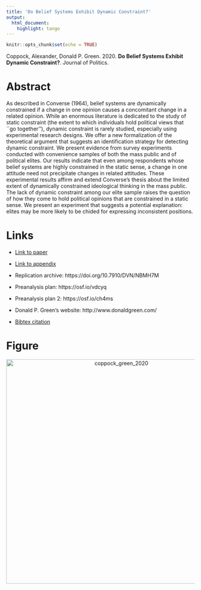 ```yaml
---
title: 'Do Belief Systems Exhibit Dynamic Constraint?'
output:
  html_document:
    highlight: tango
---
```


```r
knitr::opts_chunk$set(echo = TRUE)
```

Coppock, Alexander, Donald P. Green. 2020. <b>Do Belief Systems Exhibit Dynamic Constraint?</b>. Journal of Politics.

# Abstract
As described in Converse (1964), belief systems are dynamically constrained if a change in one opinion causes a concomitant change in a related opinion. While an enormous literature is dedicated to the study of static constraint (the extent to which individuals hold political views that ``go together''), dynamic constraint is rarely studied, especially using experimental research designs. We offer a new formalization of the theoretical argument that suggests an identification strategy for detecting dynamic constraint.  We present evidence from survey experiments conducted with convenience samples of both the mass public and of political elites. Our results indicate that even among respondents whose belief systems are highly constrained in the static sense, a change in one attitude need not precipitate changes in related attitudes. These experimental results affirm and extend Converse's thesis about the limited extent of dynamically constrained ideological thinking in the mass public.  The lack of dynamic constraint among our elite sample raises the question of how they come to hold political opinions that are constrained in a static sense. We present an experiment that suggests a potential explanation: elites may be more likely to be chided for expressing inconsistent positions.

# Links
 - <a href='coppock_green_2020.pdf'>Link to paper</a>
 - <a href='coppock_green_2020_appendix.pdf'>Link to appendix</a>
 - Replication archive: https://doi.org/10.7910/DVN/NBMH7M 
 - Preanalysis plan: https://osf.io/vdcyq 
 - Preanalysis plan 2: https://osf.io/ch4ms 

- Donald P. Green's website: http://www.donaldgreen.com/
 - <a href='coppock_green_2020.bib'>Bibtex citation</a>

# Figure
<center><img src="display_figures/coppock_green_2020_display.png" alt="coppock_green_2020" width="600"></center>